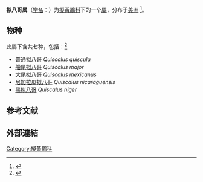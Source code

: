 {{Automatic taxobox
|image=Quiscalus major-male perching.jpg
|image_caption='''船尾拟八哥''', ''Q. major''
|taxon=Quiscalus
|authority=[[w:Louis_Jean_Pierre_Vieillot|Vieillot]], 1816
}}
'''拟八哥属'''（[[学名|学名]]：{{lang|la|''Quiscalus''}}）为[[擬黃鸝科|擬黃鸝科]]下的一个[[屬|屬]]，分布于[[美洲|美洲]]
<ref>{{cite journal
|last1=Chapman
|first1=Frank M.
|date=1940
|title=Further Studies of the Genus Quiscalus
|url=https://www.jstor.org/stable/4078747
|journal=The Auk
|volume=57
|issue=2
|pages=225–233
|publisher=JSTOR
|access-date=Jan 5, 2021
|archive-date=2021-01-07
|archive-url=https://web.archive.org/web/20210107131455/https://www.jstor.org/stable/4078747
|dead-url=no
}}</ref>。

==物种==
此屬下含共七种，包括：<ref>{{cite web
|title=Taxonomy Oropendolas, Orioles, Blackbirds (Icterididae) Species Genus: Quiscalus
|url=https://observation.org/taxa/165/?genus=Quiscalus
|publisher=observation.org
}}</ref>

* [[普通拟八哥|普通拟八哥]] ''Quiscalus quiscula''
* [[船尾拟八哥|船尾拟八哥]] ''Quiscalus major''
* [[大尾拟八哥|大尾拟八哥]] ''Quiscalus mexicanus''
* [[尼加拉瓜拟八哥|尼加拉瓜拟八哥]] ''Quiscalus nicaraguensis''
* [[黑拟八哥|黑拟八哥]] ''Quiscalus niger''

==参考文献==
{{Reflist}}
==外部連結==
{{commons}}
{{Taxonbar|from=Q612008}}
[[Category:擬黃鸝科|Category:擬黃鸝科]]
{{鸟类小作品}}